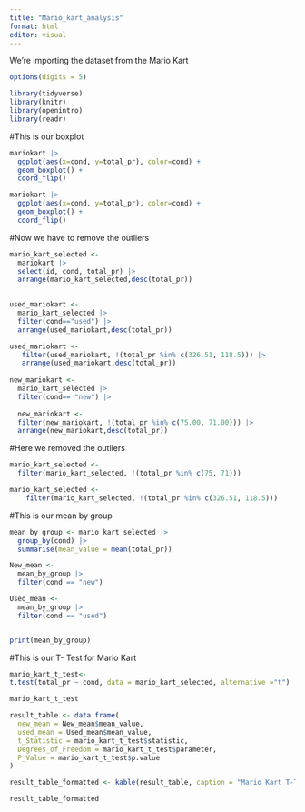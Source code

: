 ```yaml
---
title: "Mario_kart_analysis"
format: html
editor: visual
---
```


We're importing the dataset from the Mario Kart

```r
options(digits = 5)

```


```r
library(tidyverse)
library(knitr)
library(openintro)
library(readr)
```
#This is our boxplot

```r
mariokart |>
  ggplot(aes(x=cond, y=total_pr), color=cond) +  
  geom_boxplot() +
  coord_flip()

```

```r
mariokart |>
  ggplot(aes(x=cond, y=total_pr), color=cond) +  
  geom_boxplot() +
  coord_flip()

```



#Now we have to remove the outliers

```r
mario_kart_selected <-
  mariokart |>
  select(id, cond, total_pr) |>
  arrange(mario_kart_selected,desc(total_pr))
  

used_mariokart <-
  mario_kart_selected |>
  filter(cond=="used") |>
  arrange(used_mariokart,desc(total_pr))

used_mariokart <-
   filter(used_mariokart, !(total_pr %in% c(326.51, 118.5))) |>
   arrange(used_mariokart,desc(total_pr))
  
new_mariokart <-
  mario_kart_selected |>
  filter(cond== "new") |>
  
  new_mariokart <-
  filter(new_mariokart, !(total_pr %in% c(75.00, 71.00))) |>
  arrange(new_mariokart,desc(total_pr)) 

```

#Here we removed the outliers
```r
mario_kart_selected <-
  filter(mario_kart_selected, !(total_pr %in% c(75, 71))) 

mario_kart_selected <-
    filter(mario_kart_selected, !(total_pr %in% c(326.51, 118.5)))
```


#This is our mean by group
```r
mean_by_group <- mario_kart_selected |>
  group_by(cond) |>
  summarise(mean_value = mean(total_pr))

New_mean <-
  mean_by_group |>
  filter(cond == "new")

Used_mean <-
  mean_by_group |>
  filter(cond == "used")


print(mean_by_group)
```

#This is our T- Test for Mario Kart
```r
mario_kart_t_test<-
t.test(total_pr ~ cond, data = mario_kart_selected, alternative ="t")

mario_kart_t_test

```

```r
result_table <- data.frame(
  new_mean = New_mean$mean_value,
  used_mean = Used_mean$mean_value,
  t_Statistic = mario_kart_t_test$statistic,
  Degrees_of_Freedom = mario_kart_t_test$parameter,
  P_Value = mario_kart_t_test$p.value
)

result_table_formatted <- kable(result_table, caption = "Mario Kart T-Test Results by Used and New")

result_table_formatted

```
